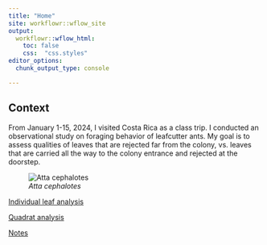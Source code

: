 ```yaml
---
title: "Home"
site: workflowr::wflow_site
output:
  workflowr::wflow_html:
    toc: false
    css:  "css.styles"
editor_options:
  chunk_output_type: console

---
```


## Context

From January 1-15, 2024, I visited Costa Rica as a class trip. I conducted an observational study on foraging behavior of leafcutter ants. My goal is to assess qualities of leaves that are rejected far from the colony, vs. leaves that are carried all the way to the colony entrance and rejected at the doorstep.

![*Atta cephalotes*](assets/google_image.jpeg)

[Individual leaf analysis](area_analysis.html)

[Quadrat analysis](quadrat_analysis.html)

[Notes](notes.html)
